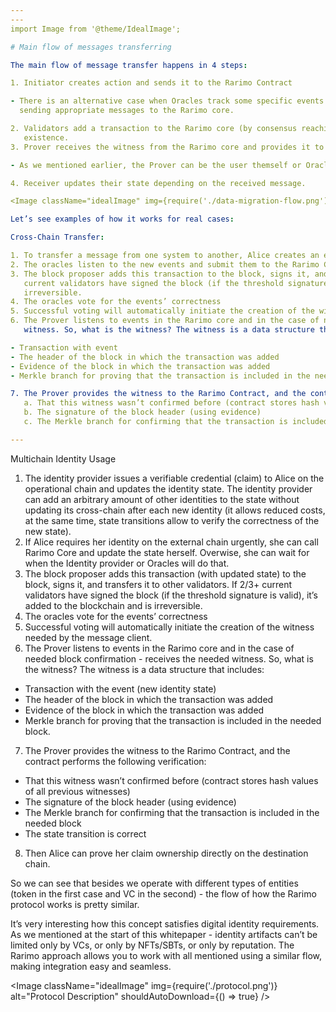 ```yaml
---
---
import Image from '@theme/IdealImage';

# Main flow of messages transferring

The main flow of message transfer happens in 4 steps:

1. Initiator creates action and sends it to the Rarimo Contract

- There is an alternative case when Oracles track some specific events on defined contracts and react on them,
  sending appropriate messages to the Rarimo core.

2. Validators add a transaction to the Rarimo core (by consensus reaching) and generate a time-stamped witness of its
   existence.
3. Prover receives the witness from the Rarimo core and provides it to the Rarimo Contract on the destination chain.

- As we mentioned earlier, the Prover can be the user themself or Oracles if their work is paid in this case.

4. Receiver updates their state depending on the received message.

<Image className="idealImage" img={require('./data-migration-flow.png')} alt="image" shouldAutoDownload={() => true} />

Let’s see examples of how it works for real cases:

Cross-Chain Transfer:

1. To transfer a message from one system to another, Alice creates an event in the **_Rarimo contract_**.
2. The oracles listen to the new events and submit them to the Rarimo Core
3. The block proposer adds this transaction to the block, signs it, and transfers it to other validators. If 2/3+
   current validators have signed the block (if the threshold signature is valid), it’s added to the blockchain
   irreversible.
4. The oracles vote for the events’ correctness
5. Successful voting will automatically initiate the creation of the witness needed by the message client
6. The Prover listens to events in the Rarimo core and in the case of needed block confirmation - receives the needed
   witness. So, what is the witness? The witness is a data structure that includes:

- Transaction with event
- The header of the block in which the transaction was added
- Evidence of the block in which the transaction was added
- Merkle branch for proving that the transaction is included in the needed block.

7. The Prover provides the witness to the Rarimo Contract, and the contract performs the following verification:
   a. That this witness wasn’t confirmed before (contract stores hash values of all previous witnesses)
   b. The signature of the block header (using evidence)
   c. The Merkle branch for confirming that the transaction is included in the needed block

---
```


Multichain Identity Usage

1. The identity provider issues a verifiable credential (claim) to Alice on the operational chain and updates the
   identity state. The identity provider can add an arbitrary amount of other identities to the state without updating its
   cross-chain after each new identity (it allows reduced costs, at the same time, state transitions allow to verify the
   correctness of the new state).
2. If Alice requires her identity on the external chain urgently, she can call Rarimo Core and update the state herself.
   Overwise, she can wait for when the Identity provider or Oracles will do that.
3. The block proposer adds this transaction (with updated state) to the block, signs it, and transfers it to other
   validators. If 2/3+ current validators have signed the block (if the threshold signature is valid), it’s added to the
   blockchain and is irreversible.
4. The oracles vote for the events’ correctness
5. Successful voting will automatically initiate the creation of the witness needed by the message client.
6. The Prover listens to events in the Rarimo core and in the case of needed block confirmation - receives the needed
   witness. So, what is the witness? The witness is a data structure that includes:

- Transaction with the event (new identity state)
- The header of the block in which the transaction was added
- Evidence of the block in which the transaction was added
- Merkle branch for proving that the transaction is included in the needed block.

7. The Prover provides the witness to the Rarimo Contract, and the contract performs the following verification:

- That this witness wasn’t confirmed before (contract stores hash values of all previous witnesses)
- The signature of the block header (using evidence)
- The Merkle branch for confirming that the transaction is included in the needed block
- The state transition is correct

8. Then Alice can prove her claim ownership directly on the destination chain.

So we can see that besides we operate with different types of entities (token in the first case and VC in the second) -
the flow of how the Rarimo protocol works is pretty similar.

It’s very interesting how this concept satisfies digital identity requirements. As we mentioned at the start of this
whitepaper - identity artifacts can’t be limited only by VCs, or only by NFTs/SBTs, or only by reputation. The Rarimo
approach allows you to work with all mentioned using a similar flow, making integration easy and seamless.

<Image className="idealImage" img={require('./protocol.png')} alt="Protocol Description" shouldAutoDownload={() => true} />
